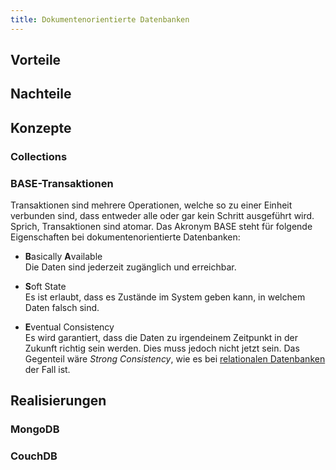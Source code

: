 ```yaml
---
title: Dokumentenorientierte Datenbanken
---
```


## Vorteile

## Nachteile

## Konzepte

### Collections

### BASE-Transaktionen

Transaktionen sind mehrere Operationen, welche so zu einer Einheit verbunden sind, dass entweder alle oder gar kein Schritt ausgeführt wird. Sprich, Transaktionen sind atomar. Das Akronym BASE steht für folgende Eigenschaften bei dokumentenorientierte Datenbanken:

-   **B**asically **A**vailable  
    Die Daten sind jederzeit zugänglich und erreichbar.

-   **S**oft State  
    Es ist erlaubt, dass es Zustände im System geben kann, in welchem Daten falsch sind.

-   **E**ventual Consistency  
    Es wird garantiert, dass die Daten zu irgendeinem Zeitpunkt in der Zukunft richtig sein werden. Dies muss jedoch nicht jetzt sein. Das Gegenteil wäre _Strong Consistency_, wie es bei [relationalen Datenbanken](#relationale-datenbanken) der Fall ist.

## Realisierungen

### MongoDB

### CouchDB